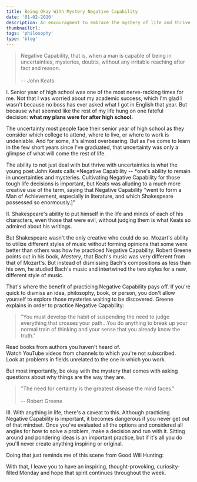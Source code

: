 ```yaml
---
title: Being Okay With Mystery Negative Capability
date: '01-02-2020'
description: An encouragment to embrace the mystery of life and thrive in it
thumbnailUrl:
tags: 'philosophy'
type: 'blog'
---
```


> Negative Capability, that is, when a man is capable of being in uncertainties, mysteries, doubts, without any irritable reaching after fact and reason.\
>\
> -- John Keats

I. Senior year of high school was one of the most nerve-racking times for me. Not that I was worried about my academic success, which I'm glad I wasn't because no boss has ever asked what I got in English that year. But because what seemed like the rest of my life hung on one fateful decision: **what my plans were for after high school.**

The uncertainty most people face their senior year of high school as they consider which college to attend, where to live, or where to work is undeniable. And for some, it's almost overbearing. But as I've come to learn in the few short years since I've graduated, that uncertainty was only a glimpse of what will come the rest of life.

The ability to not just deal with but thrive with uncertainties is what the young poet John Keats calls *Negative Capability -- *one's ability to remain in uncertainties and mysteries. Cultivating Negative Capability for those tough life decisions is important, but Keats was alluding to a much more creative use of the term, saying that Negative Capability "went to form a Man of Achievement, especially in literature, and which Shakespeare possessed so enormously.[1](https://daltonsbookshelf.substack.com/p/negative-capability#footnote-1)"

II. Shakespeare's ability to put himself in the life and minds of each of his characters, even those that were evil, without judging them is what Keats so admired about his writings.

But Shakespeare wasn't the only creative who could do so. Mozart's ability to utilize different styles of music without forming opinions that some were better than others was how he practiced Negative Capability. Robert Greene points out in his book, *Mastery*, that Bach's music was very different from that of Mozart's. But instead of dismissing Bach's compositions as less than his own, he studied Bach's music and intertwined the two styles for a new, different style of music.

That's where the benefit of practicing Negative Capability pays off. If you're quick to dismiss an idea, philosophy, book, or person, you don't allow yourself to explore those mysteries waiting to be discovered. Greene explains in order to practice Negative Capability:

> "You must develop the habit of suspending the need to judge everything that crosses your path...You do anything to break up your normal train of thinking and your sense that you already know the truth."

Read books from authors you haven't heard of.\
Watch YouTube videos from channels to which you're not subscribed.\
Look at problems in fields unrelated to the one in which you work.

But most importantly, be okay with the mystery that comes with asking questions about why things are the way they are.

> "The need for certainty is the greatest disease the mind faces."\
>\
> -- Robert Greene

III. With anything in life, there's a caveat to this. Although practicing Negative Capability is important, it becomes dangerous if you never get out of that mindset. Once you've evaluated all the options and considered all angles for how to solve a problem, make a decision and run with it. Sitting around and pondering ideas is an important practice, but if it's all you do you'll never create anything inspiring or original.

Doing that just reminds me of this scene from Good Will Hunting:

With that, I leave you to have an inspiring, thought-provoking, curiosity-filled Monday and hope that spirit continues throughout the week.
